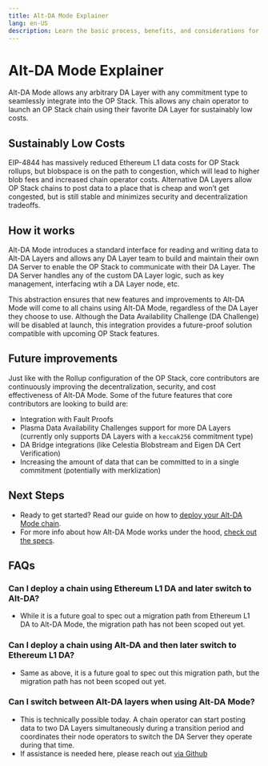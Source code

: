 ```yaml
---
title: Alt-DA Mode Explainer
lang: en-US
description: Learn the basic process, benefits, and considerations for running an Alt-DA mode chain.
---
```



# Alt-DA Mode Explainer

Alt-DA Mode allows any arbitrary DA Layer with any commitment type to seamlessly integrate into the OP Stack. This allows any chain operator to launch an OP Stack chain using their favorite DA Layer for sustainably low costs.

## Sustainably Low Costs
EIP-4844 has massively reduced Ethereum L1 data costs for OP Stack rollups, but blobspace is on the path to congestion, which will lead to higher blob fees and increased chain operator costs. Alternative DA Layers allow OP Stack chains to post data to a place that is cheap and won’t get congested, but is still stable and minimizes security and decentralization tradeoffs. 

## How it works
Alt-DA Mode introduces a standard interface for reading and writing data to Alt-DA Layers and allows any DA Layer team to build and maintain their own DA Server to enable the OP Stack to communicate with their DA Layer. The DA Server handles any of the custom DA Layer logic, such as key management, interfacing wtih a DA Layer node, etc.

This abstraction ensures that new features and improvements to Alt-DA Mode will come to all chains using Alt-DA Mode, regardless of the DA Layer they choose to use.
Although the Data Availability Challenge (DA Challenge) will be disabled at launch, this integration provides a future-proof solution compatible with upcoming OP Stack features.

## Future improvements
Just like with the Rollup configuration of the OP Stack, core contributors are continuously improving the decentralization, security, and cost effectiveness of Alt-DA Mode. Some of the future features that core contributors are looking to build are:
* Integration with Fault Proofs
* Plasma Data Availability Challenges support for more DA Layers (currently only supports DA Layers with a `keccak256` commitment type)
* DA Bridge integrations (like Celestia Blobstream and Eigen DA Cert Verification)
* Increasing the amount of data that can be committed to in a single commitment (potentially with merklization)



## Next Steps

*   Ready to get started? Read our guide on how to [deploy your Alt-DA Mode chain](/builders/chain-operators/management/alt-da-mode).
*   For more info about how Alt-DA Mode works under the hood, [check out the specs](https://specs.optimism.io/experimental/alt-da.html).

## FAQs

### Can I deploy a chain using Ethereum L1 DA and later switch to Alt-DA?

*   While it is a future goal to spec out a migration path from Ethereum L1 DA to Alt-DA Mode, the migration path has not been scoped out yet.

### Can I deploy a chain using Alt-DA and then later switch to Ethereum L1 DA?

*   Same as above, it is a future goal to spec out this migration path, but the migration path has not been scoped out yet.

### Can I switch between Alt-DA layers when using Alt-DA Mode?

*   This is technically possible today. A chain operator can start posting data to two DA Layers simultaneously during a transition period and coordinates their node operators to switch the DA Server they operate during that time. 
*   If assistance is needed here, please reach out [via Github](https://github.com/ethereum-optimism/developers/discussions)
